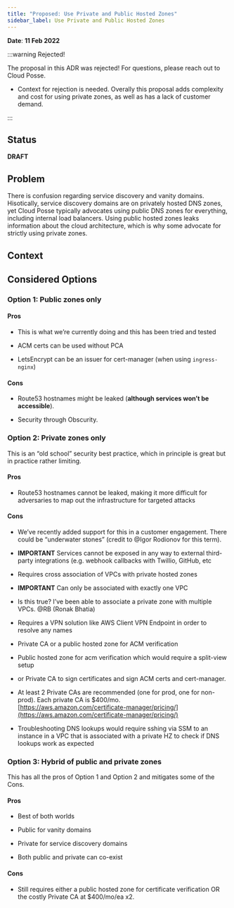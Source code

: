 ```yaml
---
title: "Proposed: Use Private and Public Hosted Zones"
sidebar_label: Use Private and Public Hosted Zones
---
```


**Date**: **11 Feb 2022**

:::warning Rejected!

The proposal in this ADR was rejected! For questions, please reach out to Cloud Posse.

- Context for rejection is needed. Overally this proposal adds complexity and cost for using private zones, as well as has a lack of customer demand.

:::

## Status
**DRAFT**

## Problem
There is confusion regarding service discovery and vanity domains. Hisotically, service discovery domains are on privately hosted DNS zones, yet Cloud Posse typically advocates using public DNS zones for everything, including internal load balancers. Using public hosted zones leaks information about the cloud architecture, which is why some advocate for strictly using private zones.

## Context

## Considered Options

### Option 1: Public zones only

#### Pros

- This is what we’re currently doing and this has been tried and tested

- ACM certs can be used without PCA

- LetsEncrypt can be an issuer for cert-manager (when using `ingress-nginx`)

#### Cons

- Route53 hostnames might be leaked (**although services won’t be accessible**).

- Security through Obscurity.

### Option 2: Private zones only

This is an “old school” security best practice, which in principle is great but in practice rather limiting.

#### Pros

- Route53 hostnames cannot be leaked, making it more difficult for adversaries to map out the infrastructure for targeted attacks

#### Cons

- We’ve recently added support for this in a customer engagement. There could be “underwater stones” (credit to @Igor Rodionov for this term).

- **IMPORTANT** Services cannot be exposed in any way to external third-party integrations (e.g. webhook callbacks with Twillio, GitHub, etc

- Requires cross association of VPCs with private hosted zones

- **IMPORTANT** Can only be associated with exactly one VPC

- Is this true? I’ve been able to associate a private zone with multiple VPCs. @RB (Ronak Bhatia)

- Requires a VPN solution like AWS Client VPN Endpoint in order to resolve any names

- Private CA or a public hosted zone for ACM verification

- Public hosted zone for acm verification which would require a split-view setup

- or Private CA to sign certificates and sign ACM certs and cert-manager.

- At least 2 Private CAs are recommended (one for prod, one for non-prod). Each private CA is $400/mo. [https://aws.amazon.com/certificate-manager/pricing/](https://aws.amazon.com/certificate-manager/pricing/)

- Troubleshooting DNS lookups would require sshing via SSM to an instance in a VPC that is associated with a private HZ to check if DNS lookups work as expected

### Option 3: Hybrid of public and private zones

This has all the pros of Option 1 and Option 2 and mitigates some of the Cons.

#### Pros

- Best of both worlds

- Public for vanity domains

- Private for service discovery domains

- Both public and private can co-exist

#### Cons

- Still requires either a public hosted zone for certificate verification OR the costly Private CA at $400/mo/ea x2.


